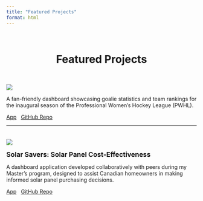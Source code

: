 ```yaml
---
title: "Featured Projects"
format: html
---
```

<br>

<div style="text-align: center;">
  <h1>Featured Projects</h1>
</div>

<br>

::: {.grid}

::: {.g-col-6}
![](img/pwhl_goalie_tracker_demo.gif)
:::

::: {.g-col-6}


A fan-friendly dashboard showcasing goalie statistics and team rankings for the inaugural season of the Professional Women's Hockey League (PWHL).&nbsp;

<a href="https://2wc8dv-nicole-bidwell.shinyapps.io/pwhl_goalie_tracker/" class="btn btn-custom-primary" target="_blank">App</a> &nbsp;
<a href="https://github.com/nicolebid/pwhl_goalie_tracker" class="btn btn-custom-primary" target="_blank">GitHub Repo</a>
:::

:::
---
<div style="margin-top: 35px;"></div> <!-- Adds vertical space -->

::: {.grid}

::: {.g-col-6}
![](img/solar_savers_demo.gif)
:::

::: {.g-col-6}
<strong><span style="font-size: 1.25em;">Solar Savers: Solar Panel Cost-Effectiveness</span></strong>

A dashboard application developed collaboratively with peers during my Master’s program, designed to assist Canadian homeowners in making informed solar panel purchasing decisions.&nbsp;

<a href="https://dsci-532-2024-9-solar-savers.onrender.com/" class="btn btn-custom-primary" target="_blank">App</a> &nbsp;
<a href="https://github.com/UBC-MDS/DSCI-532_2024_9_solar-savers" class="btn btn-custom-primary" target="_blank">GitHub Repo</a>
:::

:::

<br>